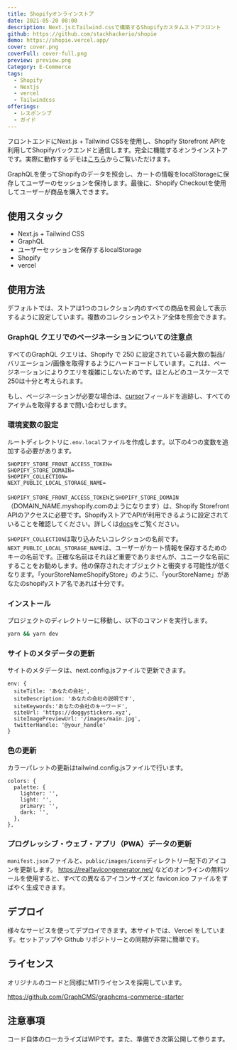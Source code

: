 ```yaml
---
title: Shopifyオンラインストア
date: 2021-05-20 08:00
description: Next.jsとTailwind.cssで構築するShopifyカスタムストアフロント
github: https://github.com/stackhackerio/shopie
demo: https://shopie.vercel.app/
cover: cover.png
coverFull: cover-full.png
preview: preview.png
Category: E-Commerce
tags:
  - Shopify
  - Nextjs
  - vercel
  - Tailwindcss
offerings:
  - レスポンシブ
  - ガイド
---
```

フロントエンドにNext.js + Tailwind CSSを使用し、Shopify Storefront APIを利用してShopifyバックエンドと通信します。完全に機能するオンラインストアです。実際に動作するデモは[こちら](https://doggystickers.xyz/ "Shopify store")からご覧いただけます。

GraphQLを使ってShopifyのデータを照会し、カートの情報をlocalStorageに保存してユーザーのセッションを保持します。最後に、Shopify Checkoutを使用してユーザーが商品を購入できます。

## 使用スタック

* Next.js + Tailwind CSS
* GraphQL
* ユーザーセッションを保存するlocalStorage
* Shopify
* vercel

## 使用方法

デフォルトでは、ストアは1つのコレクション内のすべての商品を照会して表示するように設定しています。複数のコレクションやストア全体を照会できます。

### GraphQL クエリでのページネーションについての注意点

すべてのGraphQL クエリは、Shopify で 250 に設定されている最大数の製品/バリエーション/画像を取得するようにハードコードしています。これは、ページネーションによりクエリを複雑にしないためです。ほとんどのユースケースで250は十分と考えられます。

もし、ページネーションが必要な場合は、[cursor](https://youtu.be/S37WsC8GzSA "graphql pagination")フィールドを追跡し、すべてのアイテムを取得するまで問い合わせします。

### 環境変数の設定

ルートディレクトリに`.env.local`ファイルを作成します。以下の4つの変数を追加する必要があります。

```
SHOPIFY_STORE_FRONT_ACCESS_TOKEN=
SHOPIFY_STORE_DOMAIN=
SHOPIFY_COLLECTION=
NEXT_PUBLIC_LOCAL_STORAGE_NAME=
```

`SHOPIFY_STORE_FRONT_ACCESS_TOKEN`と`SHOPIFY_STORE_DOMAIN`（DOMAIN_NAME.myshopify.comのようになります）は、Shopify Storefront APIのアクセスに必要です。ShopifyストアでAPIが利用できるように設定されていることを確認してください。詳しくは[docs](https://shopify.dev/docs/storefront-api/getting-started "Shopify store")をご覧ください。

`SHOPIFY_COLLECTION`は取り込みたいコレクションの名前です。`NEXT_PUBLIC_LOCAL_STORAGE_NAME`は、ユーザーがカート情報を保存するためのキーの名前です。正確な名前はそれほど重要でありませんが、ユニークな名前にすることをお勧めします。他の保存されたオブジェクトと衝突する可能性が低くなります。「yourStoreNameShopifyStore」のように、「yourStoreName」があなたのshopifyストア名であれば十分です。

### インストール

プロジェクトのディレクトリーに移動し、以下のコマンドを実行します。

```bash {hiddenLineNum}
yarn && yarn dev
```

### サイトのメタデータの更新

サイトのメタデータは、next.config.jsファイルで更新できます。

```
env: {
  siteTitle: 'あなたの会社',
  siteDescription: 'あなたの会社の説明です',
  siteKeywords:'あなたの会社のキーワード',
  siteUrl: 'https://doggystickers.xyz',
  siteImagePreviewUrl: '/images/main.jpg',
  twitterHandle: '@your_handle'
}
```

### 色の更新

カラーパレットの更新はtailwind.config.jsファイルで行います。

```
colors: {
  palette: {
    lighter: '',
    light: '',
    primary: '',
    dark: '',
  },
},
```

### プログレッシブ・ウェブ・アプリ（PWA）データの更新

`manifest.json`ファイルと、`public/images/icons`ディレクトリー配下のアイコンを更新します。
https://realfavicongenerator.net/ などのオンラインの無料ツールを使用すると、すべての異なるアイコンサイズと favicon.ico ファイルをすばやく生成できます。

## デプロイ

様々なサービスを使ってデプロイできます。本サイトでは、Vercel をしています。セットアップや Github リポジトリーとの同期が非常に簡単です。


## ライセンス

オリジナルのコードと同様にMTIライセンスを採用しています。

https://github.com/GraphCMS/graphcms-commerce-starter

## 注意事項

コード自体のローカライズはWIPです。また、準備でき次第公開して参ります。
